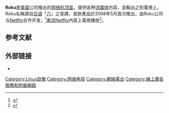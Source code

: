 {{Infobox information appliance
| name = Roku
| logo = Roku logo.svg
| developer = {{link-en|Roku, Inc.}}
| type = [[网络机顶盒|网络机顶盒]]
| os = Roku OS
| website = {{URL|www.roku.com/products}}
| release date = 2008年5月20日
}}

'''Roku'''是[[美国|美国]]公司{{link-en|Roku, Inc.}}推出的[[网络机顶盒|网络机顶盒]]，提供各种[[流媒体|流媒体]]内容，並輸出之到電視上。Roku名稱源自[[日语|日语]]「[[六|六]]」之音譯，首款產品於2008年5月首次推出，由Roku公司与[[Netflix|Netflix]]合作开发，<ref name="ieee-roku">{{Cite web|title=The Consumer Electronics Hall of Fame: Roku DVP N1000|url=https://spectrum.ieee.org/consumer-electronics/gadgets/the-consumer-electronics-hall-of-fame-roku-dvp-n1000|accessdate=2020-03-15|work=IEEE Spectrum|archive-date=2020-07-26|archive-url=https://web.archive.org/web/20200726123858/https://spectrum.ieee.org/consumer-electronics/gadgets/the-consumer-electronics-hall-of-fame-roku-dvp-n1000|dead-url=no}}</ref>[[串流|串流]]Netflix內容上電視播放<ref name="Streethistory">{{cite web |last=Butler |first=Dave |title=History of Roku: Timeline and Facts |url=https://www.thestreet.com/technology/history-of-roku |website=TheStreet |access-date=31 May 2020 |archive-date=2020-08-06 |archive-url=https://web.archive.org/web/20200806222723/https://www.thestreet.com/technology/history-of-roku |dead-url=no }}</ref>。

== 参考文献 ==
{{Reflist}}

== 外部链接 ==

* {{Official website|http://www.roku.com/}}

[[Category:Linux設備|Category:Linux設備]]
[[Category:网络电视|Category:网络电视]]
[[Category:網絡電台|Category:網絡電台]]
[[Category:線上廣告服務和附屬網路|Category:線上廣告服務和附屬網路]]